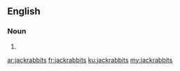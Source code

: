 ==English==

===Noun===
{{head|en}}

# {{plural of|jackrabbit}}

[[ar:jackrabbits]]
[[fr:jackrabbits]]
[[ku:jackrabbits]]
[[my:jackrabbits]]